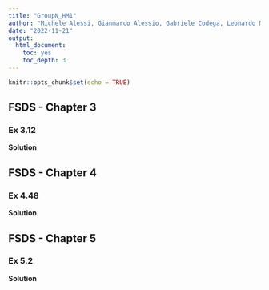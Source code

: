 ```yaml
---
title: "GroupN_HM1"
author: "Michele Alessi, Gianmarco Alessio, Gabriele Codega, Leonardo Musini"
date: "2022-11-21"
output:
  html_document:
    toc: yes
    toc_depth: 3
---
```


```r
knitr::opts_chunk$set(echo = TRUE)
```


## FSDS - Chapter 3

### Ex 3.12

**Solution**

## FSDS - Chapter 4

### Ex 4.48

**Solution**

## FSDS - Chapter 5

### Ex 5.2

**Solution**
